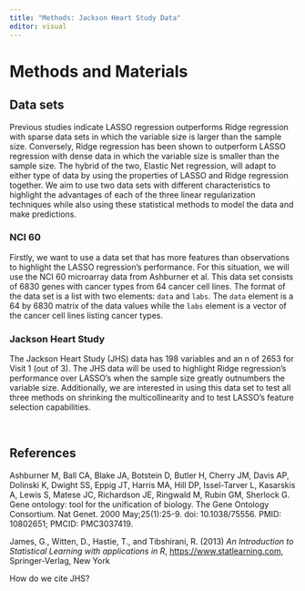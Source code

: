 ```yaml
---
title: "Methods: Jackson Heart Study Data"
editor: visual
---
```


# Methods and Materials

## Data sets

Previous studies indicate LASSO regression outperforms Ridge regression with sparse data sets in which the variable size is larger than the sample size. Conversely, Ridge regression has been shown to outperform LASSO regression with dense data in which the variable size is smaller than the sample size. The hybrid of the two, Elastic Net regression, will adapt to either type of data by using the properties of LASSO and Ridge regression together. We aim to use two data sets with different characteristics to highlight the advantages of each of the three linear regularization techniques while also using these statistical methods to model the data and make predictions.

### NCI 60 

Firstly, we want to use a data set that has more features than observations to highlight the LASSO regression's performance. For this situation, we will use the NCI 60 microarray data from Ashburner et al. This data set consists of 6830 genes with cancer types from 64 cancer cell lines. The format of the data set is a list with two elements: `data` and `labs`. The `data` element is a 64 by 6830 matrix of the data values while the `labs` element is a vector of the cancer cell lines listing cancer types.

### Jackson Heart Study

The Jackson Heart Study (JHS) data has 198 variables and an n of 2653 for Visit 1 (out of 3). The JHS data will be used to highlight Ridge regression's performance over LASSO's when the sample size greatly outnumbers the variable size. Additionally, we are interested in using this data set to test all three methods on shrinking the multicollinearity and to test LASSO's feature selection capabilities.

 

## References

Ashburner M, Ball CA, Blake JA, Botstein D, Butler H, Cherry JM, Davis AP, Dolinski K, Dwight SS, Eppig JT, Harris MA, Hill DP, Issel-Tarver L, Kasarskis A, Lewis S, Matese JC, Richardson JE, Ringwald M, Rubin GM, Sherlock G. Gene ontology: tool for the unification of biology. The Gene Ontology Consortium. Nat Genet. 2000 May;25(1):25-9. doi: 10.1038/75556. PMID: 10802651; PMCID: PMC3037419.

James, G., Witten, D., Hastie, T., and Tibshirani, R. (2013) *An Introduction to Statistical Learning with applications in R*, [https://www.statlearning.com](https://www.statlearning.com/), Springer-Verlag, New York

How do we cite JHS?
